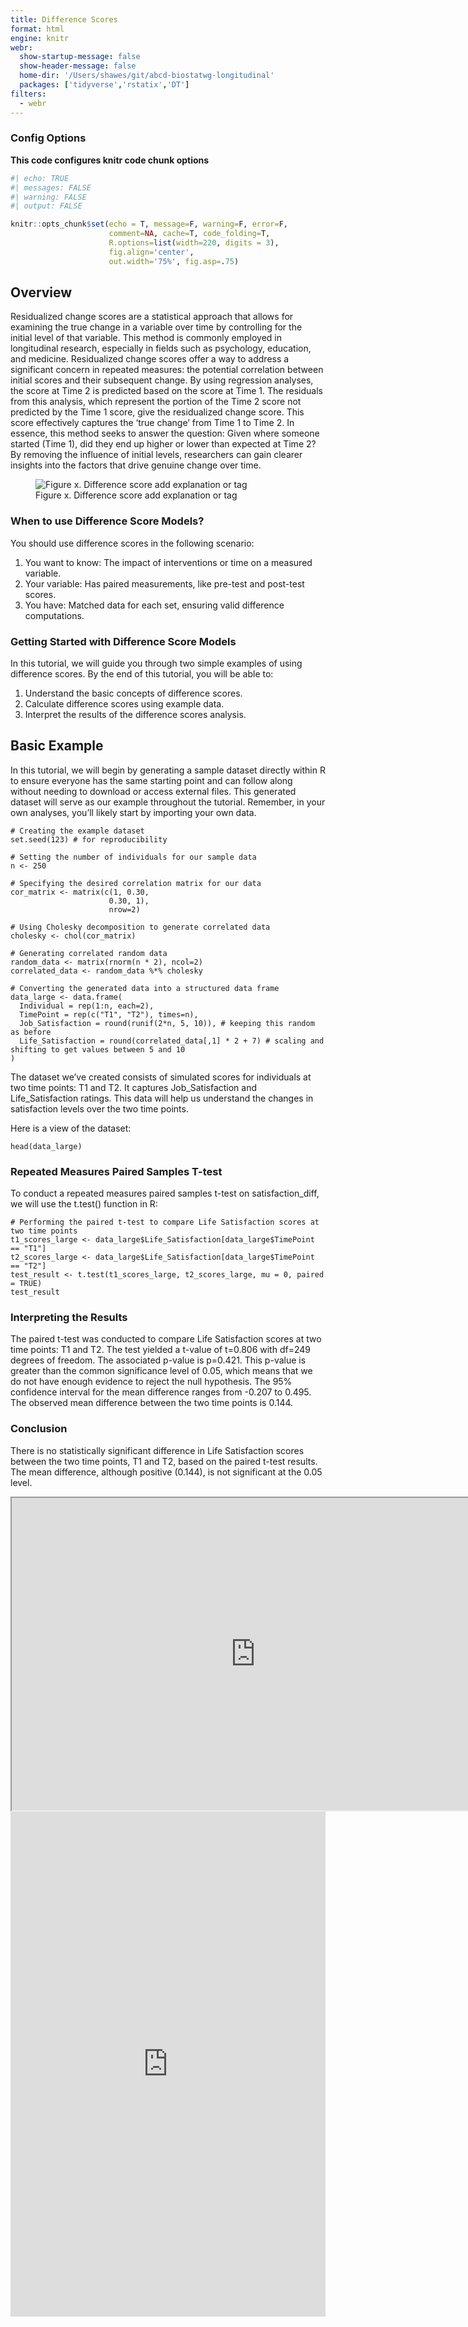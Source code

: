 ```yaml
---
title: Difference Scores
format: html
engine: knitr
webr: 
  show-startup-message: false
  show-header-message: false
  home-dir: '/Users/shawes/git/abcd-biostatwg-longitudinal'
  packages: ['tidyverse','rstatix','DT']
filters:
  - webr
---
```


### Config Options


**This code configures knitr code chunk options**

```r
#| echo: TRUE
#| messages: FALSE
#| warning: FALSE
#| output: FALSE

knitr::opts_chunk$set(echo = T, message=F, warning=F, error=F, 
                      comment=NA, cache=T, code_folding=T,
                      R.options=list(width=220, digits = 3),
                      fig.align='center', 
                      out.width='75%', fig.asp=.75)
```

## Overview
Residualized change scores are a statistical approach that allows for examining the true change in a variable over time by controlling for the initial level of that variable. This method is commonly employed in longitudinal research, especially in fields such as psychology, education, and medicine. Residualized change scores offer a way to address a significant concern in repeated measures: the potential correlation between initial scores and their subsequent change. By using regression analyses, the score at Time 2 is predicted based on the score at Time 1. The residuals from this analysis, which represent the portion of the Time 2 score not predicted by the Time 1 score, give the residualized change score. This score effectively captures the 'true change' from Time 1 to Time 2. In essence, this method seeks to answer the question: Given where someone started (Time 1), did they end up higher or lower than expected at Time 2? By removing the influence of initial levels, researchers can gain clearer insights into the factors that drive genuine change over time.

![Figure x. Difference score add explanation or tag](./figures/Difference Score 1_Tutorial.png)

### When to use Difference Score Models?
You should use difference scores in the following scenario:

1. You want to know: The impact of interventions or time on a measured variable.
2. Your variable: Has paired measurements, like pre-test and post-test scores.
3. You have: Matched data for each set, ensuring valid difference computations.

### Getting Started with Difference Score Models
In this tutorial, we will guide you through two simple examples of using difference scores. By the end of this tutorial, you will be able to:

1. Understand the basic concepts of difference scores.
2. Calculate difference scores using example data.
3. Interpret the results of the difference scores analysis.

## Basic Example
In this tutorial, we will begin by generating a sample dataset directly within R to ensure everyone has the same starting point and can follow along without needing to download or access external files. This generated dataset will serve as our example throughout the tutorial. Remember, in your own analyses, you'll likely start by importing your own data.

```webr-r

# Creating the example dataset
set.seed(123) # for reproducibility

# Setting the number of individuals for our sample data
n <- 250

# Specifying the desired correlation matrix for our data
cor_matrix <- matrix(c(1, 0.30, 
                      0.30, 1), 
                      nrow=2)

# Using Cholesky decomposition to generate correlated data
cholesky <- chol(cor_matrix)

# Generating correlated random data
random_data <- matrix(rnorm(n * 2), ncol=2)
correlated_data <- random_data %*% cholesky

# Converting the generated data into a structured data frame
data_large <- data.frame(
  Individual = rep(1:n, each=2),
  TimePoint = rep(c("T1", "T2"), times=n),
  Job_Satisfaction = round(runif(2*n, 5, 10)), # keeping this random as before
  Life_Satisfaction = round(correlated_data[,1] * 2 + 7) # scaling and shifting to get values between 5 and 10
)

```

The dataset we've created consists of simulated scores for individuals at two time points: T1 and T2. It captures Job_Satisfaction and Life_Satisfaction ratings. This data will help us understand the changes in satisfaction levels over the two time points.

Here is a view of the dataset:
```webr-r
head(data_large)
```

### Repeated Measures Paired Samples T-test
To conduct a repeated measures paired samples t-test on satisfaction_diff, we will use the t.test() function in R:

```webr-r
# Performing the paired t-test to compare Life Satisfaction scores at two time points
t1_scores_large <- data_large$Life_Satisfaction[data_large$TimePoint == "T1"]
t2_scores_large <- data_large$Life_Satisfaction[data_large$TimePoint == "T2"]
test_result <- t.test(t1_scores_large, t2_scores_large, mu = 0, paired = TRUE)
test_result

```

### Interpreting the Results

The paired t-test was conducted to compare Life Satisfaction scores at two time points: T1 and T2. The test yielded a t-value of t=0.806 with df=249 degrees of freedom. The associated p-value is p=0.421. This p-value is greater than the common significance level of 0.05, which means that we do not have enough evidence to reject the null hypothesis. The 95% confidence interval for the mean difference ranges from -0.207 to 0.495. The observed mean difference between the two time points is 0.144.

### Conclusion
There is no statistically significant difference in Life Satisfaction scores between the two time points, T1 and T2, based on the paired t-test results. The mean difference, although positive (0.144), is not significant at the 0.05 level.

########

```{=html}
<iframe width="780" height="500" src="https://quarto.org/" title="Quarto Documentation"></iframe>
```

```{=html}
<iframe width="100%" height="808" frameborder="0"
  src="https://ucsd-cmig.shinyapps.io/abcd-metrics/"></iframe>
```

```{=html}
<div id="observablehq-viewof-svg-05cd2bd3"></div>

<link rel="stylesheet" href="https://cdn.jsdelivr.net/npm/@observablehq/inspector@5/dist/inspector.css">
<script type="module">
import {Runtime, Inspector} from "https://cdn.jsdelivr.net/npm/@observablehq/runtime@5/dist/runtime.js";
import define from "https://api.observablehq.com/d/59b19988767e67d6@1083.js?v=3";
new Runtime().module(define, name => {
  if (name === "viewof svg") return new Inspector(document.querySelector("#observablehq-viewof-svg-05cd2bd3"));
});
</script>
```


```{=html}
<div id="observablehq-chart-2cee073f"></div>

<link rel="stylesheet" href="https://cdn.jsdelivr.net/npm/@observablehq/inspector@5/dist/inspector.css">
<script type="module">
import {Runtime, Inspector} from "https://cdn.jsdelivr.net/npm/@observablehq/runtime@5/dist/runtime.js";
import define from "https://api.observablehq.com/d/968904872e580c18@165.js?v=3";
new Runtime().module(define, name => {
  if (name === "chart") return new Inspector(document.querySelector("#observablehq-chart-2cee073f"));
});
</script>
```
